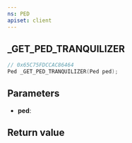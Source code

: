 ```yaml
---
ns: PED
apiset: client
---
```

## _GET_PED_TRANQUILIZER

```c
// 0x65C75FDCCAC86464
Ped _GET_PED_TRANQUILIZER(Ped ped);
```


## Parameters
* **ped**:

## Return value